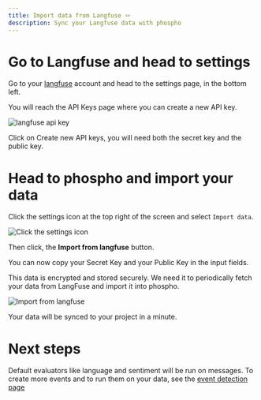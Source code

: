 ```yaml
---
title: Import data from Langfuse 🪢
description: Sync your Langfuse data with phospho
---
```


# Go to Langfuse and head to settings

Go to your [langfuse](https://cloud.langfuse.com/) account and head to the settings page, in the bottom left.

You will reach the API Keys page where you can create a new API key.

![langfuse api key](../images/import/langfuse_api_keys.png)

Click on Create new API keys, you will need both the secret key and the public key.

# Head to phospho and import your data

Click the settings icon at the top right of the screen and select `Import data`.

![Click the settings icon](../images/import/import_data.png)

Then click, the **Import from langfuse** button.

You can now copy your Secret Key and your Public Key in the input fields.

<Note>
This data is encrypted and stored securely. We need it to periodically fetch your data from LangFuse and import it into phospho.
</Note>

![Import from langfuse](../images/import/start_sending_data.png)

Your data will be synced to your project in a minute. 

# Next steps

Default evaluators like language and sentiment will be run on messages. To create more events and to run them on your data, see the [event detection page](/guides/events)

